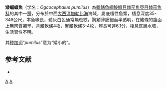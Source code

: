{{Speciesbox
| image = Dwarf batfish (Ogcocephalus pumilus).jpg
| image_width = 240px
| image_caption = 矮蝙蝠魚
| status = LC
| status_system = IUCN3.1
| taxon = Ogcocephalus pumilus
| authority = [[Bradbury|Bradbury]], 1980
| synonyms = 
}}

'''矮蝙蝠魚'''（学名：''Ogcocephalus pumilus''）為[[輻鰭魚綱|輻鰭魚綱]][[鮟鱇目|鮟鱇目]][[棘茄魚亞目|棘茄魚亞目]][[棘茄魚科|棘茄魚科]]的其中一[[種|種]]，分布於中西[[大西洋|大西洋]][[加勒比海|加勒比海]]海域，屬底棲性魚類，棲息深度35-348公尺，本魚喙長，體灰白色通常無斑紋，胸鰭薄膜細而半透明，在鰭條的腹面上無肉質襯墊，背鰭軟條4枚，臀鰭軟條3-4枚，體長可達6.1分，棲息底層水域，生活習性不明。

其[[种加词|种加词]]“''pumilus''”意为“矮小的”。

==参考文献==
*{{FishBase_species|genus=Ogcocephalus|species=pumilus|year=2014|month=2}}

{{Taxonbar|from=Q2972795}}

[[Category:蝙蝠魚屬|A]]
[[Category:1980年描述的鱼类|A]]


{{魚類小作品}}